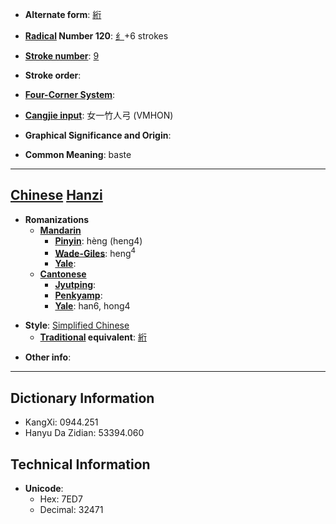 * '''Alternate form''': [[絎]]

* '''[[Wiktionary:Chinese radical index| Radical]] Number 120''': [[Wiktionary:Chinese radical index 纟|纟]]+6 strokes

* '''[[Wiktionary:Chinese total strokes index|Stroke number]]''': [[Wiktionary:Chinese total strokes index 9|9]]

* '''Stroke order''': 

* '''[[Wiktionary:Chinese four corner index|Four-Corner System]]''': 

* '''[[Wiktionary:Chinese Cangjie index|Cangjie input]]''': 女一竹人弓 (VMHON)

* '''Graphical Significance and Origin''': 

* '''Common Meaning''': baste

----

== [[Chinese]] [[Hanzi]] ==

* '''Romanizations'''
** '''[[Mandarin]]'''
*** '''[[Pinyin]]''': hèng (heng4)
*** '''[[Wade-Giles]]''': heng<sup>4</sup>
*** '''[[Yale]]''': 
** '''[[Cantonese]]'''
*** '''[[Jyutping]]''':
*** '''[[Penkyamp]]''': 
*** '''[[Yale]]''': han6, hong4

* '''Style''': [[Simplified Chinese]] 
** '''[[Traditional Chinese|Traditional]] equivalent''': [[絎]]

* '''Other info''': 

----

== Dictionary Information ==

* KangXi: 0944.251
* Hanyu Da Zidian: 53394.060

== Technical Information ==

* '''Unicode''':
** Hex: 7ED7
** Decimal: 32471